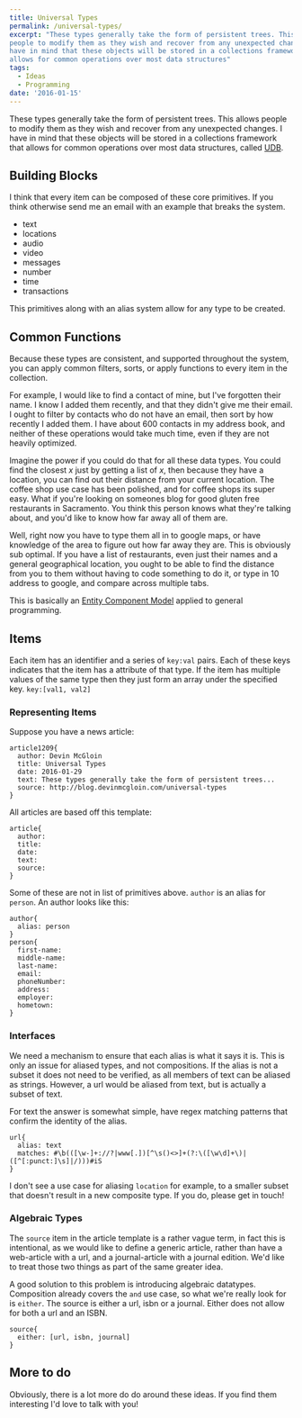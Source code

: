 ```yaml
---
title: Universal Types
permalink: /universal-types/
excerpt: "These types generally take the form of persistent trees. This allows
people to modify them as they wish and recover from any unexpected changes. I
have in mind that these objects will be stored in a collections framework that
allows for common operations over most data structures"
tags:
  - Ideas
  - Programming
date: '2016-01-15'
---
```


These types generally take the form of persistent trees. This allows people to
modify them as they wish and recover from any unexpected changes. I have in mind
that these objects will be stored in a collections framework that allows for
common operations over most data structures, called
[UDB](/projects/udb).

## Building Blocks

I think that every item can be composed of these core primitives. If you think
otherwise send me an email with an example that breaks the system.

- text
- locations
- audio
- video
- messages
- number
- time
- transactions

This primitives along with an alias system allow for any type to be created.

## Common Functions

Because these types are consistent, and supported throughout the system, you can
apply common filters, sorts, or apply functions to every item in the
collection.

For example, I would like to find a contact of mine, but I've forgotten their
name. I know I added them recently, and that they didn't give me their email. I
ought to filter by contacts who do not have an email, then sort by how recently
I added them. I have about 600 contacts in my address book, and neither of these
operations would take much time, even if they are not heavily optimized.

Imagine the power if you could do that for all these data types. You could find
the closest _x_ just by getting a list of _x_, then because they have a
location, you can find out their distance from your current location. The coffee
shop use case has been polished, and for coffee shops its super easy. What if
you're looking on someones blog for good gluten free restaurants in Sacramento.
You think this person knows what they're talking about, and you'd like to know
how far away all of them are.

Well, right now you have to type them all in to google maps, or have knowledge
of the area to figure out how far away they are. This is obviously sub optimal.
If you have a list of restaurants, even just their names and a general
geographical location, you ought to be able to find the distance from you to
them without having to code something to do it, or type in 10 address to google,
and compare across multiple tabs.

This is basically an [Entity Component
Model](https://en.wikipedia.org/wiki/Entity_component_system) applied to general
programming.

## Items

Each item has an identifier and a series of `key:val` pairs. Each of these keys
indicates that the item has a attribute of that type. If the item has multiple
values of the same type then they just form an array under the specified key.
`key:[val1, val2]`

### Representing Items

Suppose you have a news article:

```
article1209{
  author: Devin McGloin
  title: Universal Types
  date: 2016-01-29
  text: These types generally take the form of persistent trees...
  source: http://blog.devinmcgloin.com/universal-types
}
```

All articles are based off this template:

```
article{
  author:
  title:
  date:
  text:
  source:
}
```

Some of these are not in list of primitives above. `author` is an alias for
`person`. An author looks like this:

```
author{
  alias: person
}
person{
  first-name:
  middle-name:
  last-name:
  email:
  phoneNumber:
  address:
  employer:
  hometown:
}
```

### Interfaces

We need a mechanism to ensure that each alias is what it says it is. This is
only an issue for aliased types, and not compositions. If the alias is not a
subset it does not need to be verified, as all members of text can be aliased as
strings. However, a url would be aliased from text, but is actually a subset of
text.

For text the answer is somewhat simple, have regex matching patterns that
confirm the identity of the alias.

```
url{
  alias: text
  matches: #\b(([\w-]+://?|www[.])[^\s()<>]+(?:\([\w\d]+\)|([^[:punct:]\s]|/)))#iS
}
```

I don't see a use case for aliasing `location` for example, to a smaller subset
that doesn't result in a new composite type. If you do, please get in touch!

### Algebraic Types

The `source` item in the article template is a rather vague term, in fact this
is intentional, as we would like to define a generic article, rather than have a
web-article with a url, and a journal-article with a journal edition. We'd like
to treat those two things as part of the same greater idea.

A good solution to this problem is introducing algebraic datatypes. Composition
already covers the `and` use case, so what we're really look for is `either`.
The source is either a url, isbn or a journal. Either does not allow for both a
url and an ISBN.

```
source{
  either: [url, isbn, journal]
}
```

## More to do

Obviously, there is a lot more do do around these ideas. If you find them
interesting I'd love to talk with you!
